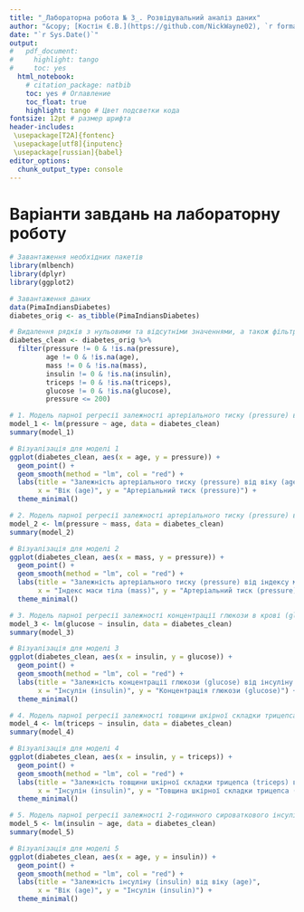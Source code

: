 ```yaml
---
title: "_Лабораторна робота № 3_. Розвідувальний аналіз даних"
author: "&copy; [Костін Є.В.](https://github.com/NickWayne02), `r format(Sys.time(), '%Y')`"
date: "`r Sys.Date()`"
output:
#   pdf_document:
#     highlight: tango
#     toc: yes
  html_notebook:
    # citation_package: natbib
    toc: yes # Оглавление
    toc_float: true
    highlight: tango # Цвет подсветки кода
fontsize: 12pt # размер шрифта
header-includes:
 \usepackage[T2A]{fontenc}
 \usepackage[utf8]{inputenc}
 \usepackage[russian]{babel}
editor_options: 
  chunk_output_type: console
---
```





# Варіанти завдань на лабораторну роботу

```r

# Завантаження необхідних пакетів
library(mlbench)
library(dplyr)
library(ggplot2)

# Завантаження даних
data(PimaIndiansDiabetes)
diabetes_orig <- as_tibble(PimaIndiansDiabetes)

# Видалення рядків з нульовими та відсутніми значеннями, а також фільтрація артеріального тиску
diabetes_clean <- diabetes_orig %>%
  filter(pressure != 0 & !is.na(pressure), 
         age != 0 & !is.na(age), 
         mass != 0 & !is.na(mass), 
         insulin != 0 & !is.na(insulin), 
         triceps != 0 & !is.na(triceps), 
         glucose != 0 & !is.na(glucose), 
         pressure <= 200)

# 1. Модель парної регресії залежності артеріального тиску (pressure) від віку (age)
model_1 <- lm(pressure ~ age, data = diabetes_clean)
summary(model_1)

# Візуалізація для моделі 1
ggplot(diabetes_clean, aes(x = age, y = pressure)) +
  geom_point() +
  geom_smooth(method = "lm", col = "red") +
  labs(title = "Залежність артеріального тиску (pressure) від віку (age)",
       x = "Вік (age)", y = "Артеріальний тиск (pressure)") +
  theme_minimal()

# 2. Модель парної регресії залежності артеріального тиску (pressure) від індексу маси тіла (mass)
model_2 <- lm(pressure ~ mass, data = diabetes_clean)
summary(model_2)

# Візуалізація для моделі 2
ggplot(diabetes_clean, aes(x = mass, y = pressure)) +
  geom_point() +
  geom_smooth(method = "lm", col = "red") +
  labs(title = "Залежність артеріального тиску (pressure) від індексу маси тіла (mass)",
       x = "Індекс маси тіла (mass)", y = "Артеріальний тиск (pressure)") +
  theme_minimal()

# 3. Модель парної регресії залежності концентрації глюкози в крові (glucose) від 2-годинного сироваткового інсуліну (insulin)
model_3 <- lm(glucose ~ insulin, data = diabetes_clean)
summary(model_3)

# Візуалізація для моделі 3
ggplot(diabetes_clean, aes(x = insulin, y = glucose)) +
  geom_point() +
  geom_smooth(method = "lm", col = "red") +
  labs(title = "Залежність концентрації глюкози (glucose) від інсуліну (insulin)",
       x = "Інсулін (insulin)", y = "Концентрація глюкози (glucose)") +
  theme_minimal()

# 4. Модель парної регресії залежності товщини шкірної складки трицепса (triceps) від 2-годинного сироваткового інсуліну (insulin)
model_4 <- lm(triceps ~ insulin, data = diabetes_clean)
summary(model_4)

# Візуалізація для моделі 4
ggplot(diabetes_clean, aes(x = insulin, y = triceps)) +
  geom_point() +
  geom_smooth(method = "lm", col = "red") +
  labs(title = "Залежність товщини шкірної складки трицепса (triceps) від інсуліну (insulin)",
       x = "Інсулін (insulin)", y = "Товщина шкірної складки трицепса (triceps)") +
  theme_minimal()

# 5. Модель парної регресії залежності 2-годинного сироваткового інсуліну (insulin) від віку (age)
model_5 <- lm(insulin ~ age, data = diabetes_clean)
summary(model_5)

# Візуалізація для моделі 5
ggplot(diabetes_clean, aes(x = age, y = insulin)) +
  geom_point() +
  geom_smooth(method = "lm", col = "red") +
  labs(title = "Залежність інсуліну (insulin) від віку (age)",
       x = "Вік (age)", y = "Інсулін (insulin)") +
  theme_minimal()



```